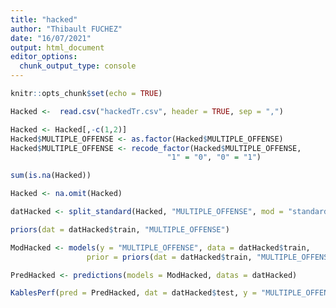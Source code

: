 ```yaml
---
title: "hacked"
author: "Thibault FUCHEZ"
date: "16/07/2021"
output: html_document
editor_options: 
  chunk_output_type: console
---
```


```r
knitr::opts_chunk$set(echo = TRUE)
```

```r
Hacked <-  read.csv("hackedTr.csv", header = TRUE, sep = ",")
```

```r
Hacked <- Hacked[,-c(1,2)]
Hacked$MULTIPLE_OFFENSE <- as.factor(Hacked$MULTIPLE_OFFENSE)
Hacked$MULTIPLE_OFFENSE <- recode_factor(Hacked$MULTIPLE_OFFENSE,
                                   "1" = "0", "0" = "1")
```

```r
sum(is.na(Hacked))
```

```r
Hacked <- na.omit(Hacked)
```

```r
datHacked <- split_standard(Hacked, "MULTIPLE_OFFENSE", mod = "standard")
```

```r
priors(dat = datHacked$train, "MULTIPLE_OFFENSE")
```

```r
ModHacked <- models(y = "MULTIPLE_OFFENSE", data = datHacked$train,
                 prior = priors(dat = datHacked$train, "MULTIPLE_OFFENSE"))
```

```r
PredHacked <- predictions(models = ModHacked, datas = datHacked)
```

```r
KablesPerf(pred = PredHacked, dat = datHacked$test, y = "MULTIPLE_OFFENSE")
```

